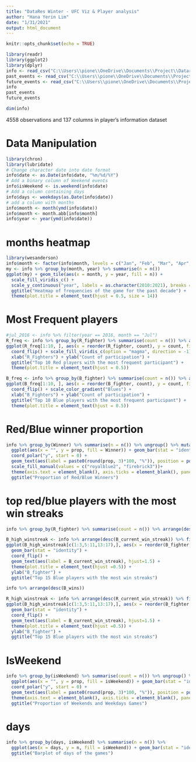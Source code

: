 ```yaml
---
title: "DataRes Winter - UFC Viz & Player analysis"
author: "Hana Yerin Lim"
date: "1/31/2021"
output: html_document
---
```


```r
knitr::opts_chunk$set(echo = TRUE)
```


```r
library(readr)
library(ggplot2)
library(dplyr)
info <- read_csv("C:\\Users\\pione\\OneDrive\\Documents\\Project\\Datares\\team-octagoners\\Data Source\\ufc-master.csv")
past_events <- read_csv("C:\\Users\\pione\\OneDrive\\Documents\\Project\\Datares\\team-octagoners\\Data Source\\most-recent-event.csv")
future_events <- read_csv("C:\\Users\\pione\\OneDrive\\Documents\\Project\\Datares\\team-octagoners\\Data Source\\upcoming-event.csv")
info
past_events
future_events
```

```r
dim(info)
```
4558 observations and 137 columns in player's information dataset 

# Data Manipulation  
```r
library(chron)
library(lubridate)
# Change character date into date format 
info$date <- as.Date(info$date, "%m/%d/%Y")
# Add a binary column of Weekend events 
info$isWeekend <- is.weekend(info$date)
# Add a column containing days 
info$days <- weekdays(as.Date(info$date))
# add a column with months
info$month <- month(ymd(info$date))
info$month <- month.abb[info$month]
info$year <- year(ymd(info$date))
```

# months heatmap 
```r
library(wesanderson)
info$month <- factor(info$month, levels = c("Jan", "Feb", "Mar", "Apr", "May", "Jun","Jul","Aug","Sep","Oct","Nov","Dec"))
my <- info %>% group_by(month, year) %>% summarise(n = n()) 
ggplot(my) + geom_tile(aes(x = month, y = year, fill = n)) +
  scale_fill_viridis_c() + 
  scale_y_continuous("year", labels = as.character(2010:2021), breaks = 2010:2021) +
  ggtitle("Heatmap of frequencies of the game for the past decade") + 
  theme(plot.title = element_text(hjust = 0.5, size = 14))
```

# Most Frequent players 
```r
#jul_2016 <- info %>% filter(year == 2016, month == "Jul")
R_freq <- info %>% group_by(R_fighter) %>% summarise(count = n()) %>% arrange(desc(count))
ggplot(R_freq[1:10, ], aes(x = reorder(R_fighter, count), y = count, fill = count)) + geom_bar(stat = "identity") + 
  coord_flip() + scale_fill_viridis_c(option = "magma", direction = -1) +
  xlab("R_Fighters") + ylab("Count of participation") + 
  ggtitle("Top 10 Red players with the most frequent participant") + 
  theme(plot.title = element_text(hjust = 0.5))

B_freq <- info %>% group_by(B_fighter) %>% summarise(count = n()) %>% arrange(desc(count))
ggplot(B_freq[1:10, ], aes(x = reorder(B_fighter, count), y = count, fill = -count)) + geom_bar(stat = "identity") + 
  coord_flip() + scale_color_gradient("Blues") +
  xlab("B_Fighters") + ylab("Count of participation") + 
  ggtitle("Top 10 Blue players with the most frequent participant") + 
  theme(plot.title = element_text(hjust = 0.5))
```

# Red/Blue winner proportion 
```r
info %>% group_by(Winner) %>% summarise(n = n()) %>% ungroup() %>% mutate(prop = n/sum(n)) %>% 
  ggplot(aes(x = "", y = prop, fill = Winner)) + geom_bar(stat = "identity", color = "white") + 
  coord_polar("y", start = 0) + 
  geom_text(aes(label = paste0(round(prop, 3)*100, "%")), position = position_stack(vjust = 0.5)) + 
  scale_fill_manual(values = c("royalblue2", "firebrick3"))+ 
  theme(axis.text = element_blank(), axis.ticks = element_blank(), panel.grid = element_blank(), plot.title = element_text(hjust =0.5)) + 
  ggtitle("Proportion of Red/Blue Winners")
```

# top red/blue players with the most win streaks 
```r
info %>% group_by(R_fighter) %>% summarise(count = n()) %>% arrange(desc(count)) 

B_high_winstreak <- info %>% arrange(desc(B_current_win_streak)) %>% filter(B_current_win_streak > 5) 
ggplot(B_high_winstreak[c(1:3,5:11,13:17),], aes(x = reorder(B_fighter, B_current_win_streak), y = B_current_win_streak, fill = weight_class)) + 
  geom_bar(stat = "identity") + 
  coord_flip() + 
  geom_text(aes(label = B_current_win_streak), hjust=1.5) + 
  theme(plot.title = element_text(hjust =0.5)) + 
  ylab("B_fighter") +
  ggtitle("Top 15 Blue players with the most win streaks")

info %>% arrange(desc(B_wins))

R_high_winstreak <- info %>% arrange(desc(R_current_win_streak)) %>% filter(R_current_win_streak > 5) 
ggplot(B_high_winstreak[c(1:3,5:11,13:17),], aes(x = reorder(B_fighter, B_current_win_streak), y = B_current_win_streak, fill = weight_class)) + 
  geom_bar(stat = "identity") + 
  coord_flip() + 
  geom_text(aes(label = B_current_win_streak), hjust=1.5) + 
  theme(plot.title = element_text(hjust =0.5)) + 
  ylab("B_fighter") +
  ggtitle("Top 15 Blue players with the most win streaks")
```

# IsWeekend 
```r
info %>% group_by(isWeekend) %>% summarise(count = n()) %>% ungroup() %>% mutate(prop = count/sum(count)) %>%
  ggplot(aes(x = "", y = prop, fill = isWeekend)) + geom_bar(stat = "identity", color = "white") + 
  coord_polar("y", start = 0) +
  geom_text(aes(label = paste0(round(prop, 3)*100, "%")), position = position_stack(vjust = 0.5)) +
  theme(axis.text = element_blank(), axis.ticks = element_blank(), panel.grid = element_blank()) + 
  ggtitle("Proportion of Weekends and Weekdays Games")
```

# days 
```r
info %>% group_by(days, isWeekend) %>% summarise(n = n()) %>% 
  ggplot(aes(x = days, y = n, fill = isWeekend)) + geom_bar(stat = "identity") + 
  ggtitle("Barplot of days of the games")
```




